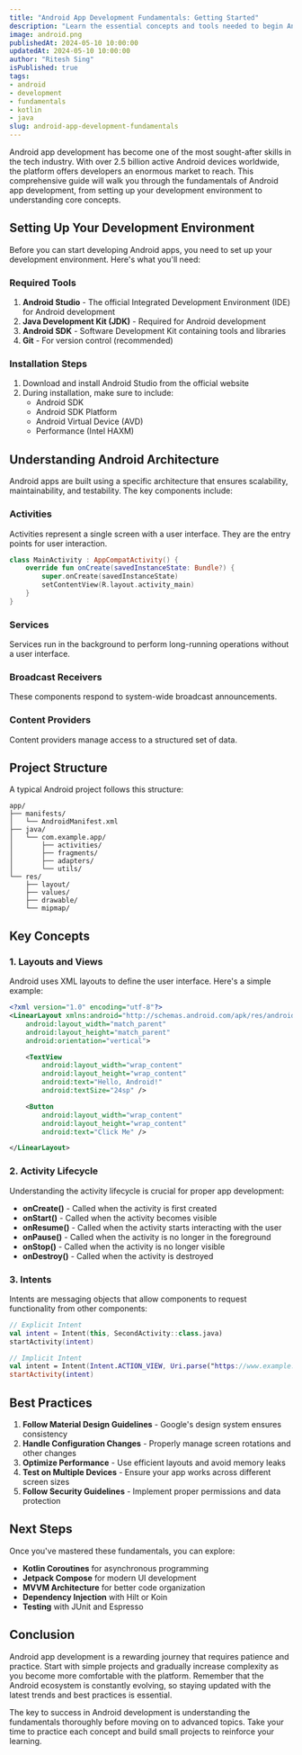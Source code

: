 ```yaml
---
title: "Android App Development Fundamentals: Getting Started"
description: "Learn the essential concepts and tools needed to begin Android app development, from setting up your development environment to understanding the Android architecture."
image: android.png
publishedAt: 2024-05-10 10:00:00
updatedAt: 2024-05-10 10:00:00
author: "Ritesh Sing"
isPublished: true
tags: 
- android
- development
- fundamentals
- kotlin
- java
slug: android-app-development-fundamentals
---
```


Android app development has become one of the most sought-after skills in the tech industry. With over 2.5 billion active Android devices worldwide, the platform offers developers an enormous market to reach. This comprehensive guide will walk you through the fundamentals of Android app development, from setting up your development environment to understanding core concepts.

## Setting Up Your Development Environment

Before you can start developing Android apps, you need to set up your development environment. Here's what you'll need:

### Required Tools

1. **Android Studio** - The official Integrated Development Environment (IDE) for Android development
2. **Java Development Kit (JDK)** - Required for Android development
3. **Android SDK** - Software Development Kit containing tools and libraries
4. **Git** - For version control (recommended)

### Installation Steps

1. Download and install Android Studio from the official website
2. During installation, make sure to include:
   - Android SDK
   - Android SDK Platform
   - Android Virtual Device (AVD)
   - Performance (Intel HAXM)

## Understanding Android Architecture

Android apps are built using a specific architecture that ensures scalability, maintainability, and testability. The key components include:

### Activities
Activities represent a single screen with a user interface. They are the entry points for user interaction.

```kotlin
class MainActivity : AppCompatActivity() {
    override fun onCreate(savedInstanceState: Bundle?) {
        super.onCreate(savedInstanceState)
        setContentView(R.layout.activity_main)
    }
}
```

### Services
Services run in the background to perform long-running operations without a user interface.

### Broadcast Receivers
These components respond to system-wide broadcast announcements.

### Content Providers
Content providers manage access to a structured set of data.

## Project Structure

A typical Android project follows this structure:

```
app/
├── manifests/
│   └── AndroidManifest.xml
├── java/
│   └── com.example.app/
│       ├── activities/
│       ├── fragments/
│       ├── adapters/
│       └── utils/
└── res/
    ├── layout/
    ├── values/
    ├── drawable/
    └── mipmap/
```

## Key Concepts

### 1. Layouts and Views

Android uses XML layouts to define the user interface. Here's a simple example:

```xml
<?xml version="1.0" encoding="utf-8"?>
<LinearLayout xmlns:android="http://schemas.android.com/apk/res/android"
    android:layout_width="match_parent"
    android:layout_height="match_parent"
    android:orientation="vertical">

    <TextView
        android:layout_width="wrap_content"
        android:layout_height="wrap_content"
        android:text="Hello, Android!"
        android:textSize="24sp" />

    <Button
        android:layout_width="wrap_content"
        android:layout_height="wrap_content"
        android:text="Click Me" />

</LinearLayout>
```

### 2. Activity Lifecycle

Understanding the activity lifecycle is crucial for proper app development:

- **onCreate()** - Called when the activity is first created
- **onStart()** - Called when the activity becomes visible
- **onResume()** - Called when the activity starts interacting with the user
- **onPause()** - Called when the activity is no longer in the foreground
- **onStop()** - Called when the activity is no longer visible
- **onDestroy()** - Called when the activity is destroyed

### 3. Intents

Intents are messaging objects that allow components to request functionality from other components:

```kotlin
// Explicit Intent
val intent = Intent(this, SecondActivity::class.java)
startActivity(intent)

// Implicit Intent
val intent = Intent(Intent.ACTION_VIEW, Uri.parse("https://www.example.com"))
startActivity(intent)
```

## Best Practices

1. **Follow Material Design Guidelines** - Google's design system ensures consistency
2. **Handle Configuration Changes** - Properly manage screen rotations and other changes
3. **Optimize Performance** - Use efficient layouts and avoid memory leaks
4. **Test on Multiple Devices** - Ensure your app works across different screen sizes
5. **Follow Security Guidelines** - Implement proper permissions and data protection

## Next Steps

Once you've mastered these fundamentals, you can explore:

- **Kotlin Coroutines** for asynchronous programming
- **Jetpack Compose** for modern UI development
- **MVVM Architecture** for better code organization
- **Dependency Injection** with Hilt or Koin
- **Testing** with JUnit and Espresso

## Conclusion

Android app development is a rewarding journey that requires patience and practice. Start with simple projects and gradually increase complexity as you become more comfortable with the platform. Remember that the Android ecosystem is constantly evolving, so staying updated with the latest trends and best practices is essential.

The key to success in Android development is understanding the fundamentals thoroughly before moving on to advanced topics. Take your time to practice each concept and build small projects to reinforce your learning.
